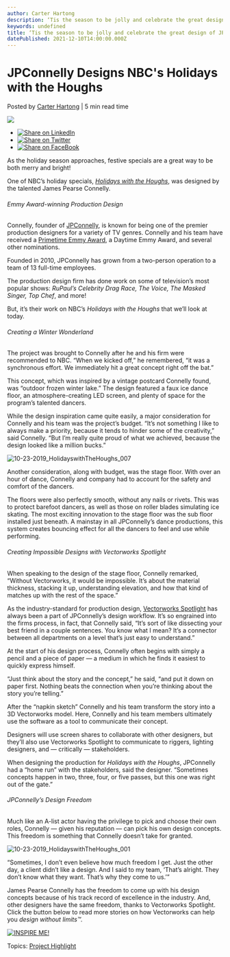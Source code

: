 ```yaml
---
author: Carter Hartong
description: ‘Tis the season to be jolly and celebrate the great design of JPConnelly’s Holidays with the Houghs.
keywords: undefined
title: ‘Tis the season to be jolly and celebrate the great design of JPConnelly’s Holidays with the Houghs. 
datePublished: 2021-12-10T14:00:00.000Z
---
```

  

# JPConnelly Designs NBC's Holidays with the Houghs

 Posted by [Carter Hartong](https://blog.vectorworks.net/author/carter-hartong) | 5 min read time 

![](https://blog.vectorworks.net/hubfs/Blog%20Images/211203_JPConnelly%20Houghs/10-23-2019_HolidayswithTheHoughs_001.jpeg) 

* [![Share on LinkedIn](https://2659751.fs1.hubspotusercontent-na1.net/hubfs/2659751/michaelDemo/share-LI.png)](http://www.linkedin.com/shareArticle?mini=true&url=https%3A%2F%2Fblog.vectorworks.net%2Fhoughs-holiday-special-design)
* [![Share on Twitter](https://2659751.fs1.hubspotusercontent-na1.net/hubfs/2659751/michaelDemo/share-TW.png)](https://www.twitter.com/share?text=JPConnelly%20Designs%20NBC's%20Holidays%20with%20the%20Houghs&url=https%3A%2F%2Fblog.vectorworks.net%2Fhoughs-holiday-special-design&via=PMGTweets)
* [![Share on FaceBook](https://2659751.fs1.hubspotusercontent-na1.net/hubfs/2659751/michaelDemo/share-FB.png)](https://www.facebook.com/sharer/sharer.php?u=https%3A%2F%2Fblog.vectorworks.net%2Fhoughs-holiday-special-design)

As the holiday season approaches, festive specials are a great way to be both merry and bright!

One of NBC’s holiday specials, [_Holidays with the Houghs_](https://www.nbc.com/holidays-with-the-houghs/video/behind-the-scenes-holidays-with-the-houghs/4085501), was designed by the talented James Pearse Connelly. 

###### Emmy Award-winning Production Design

Connelly, founder of [JPConnelly](http://jpconnelly.com/), is known for being one of the premier production designers for a variety of TV genres. Connelly and his team have received a [Primetime Emmy Award](https://www.emmys.com/), a Daytime Emmy Award, and several other nominations.

Founded in 2010, JPConnelly has grown from a two-person operation to a team of 13 full-time employees.

The production design firm has done work on some of television’s most popular shows: _RuPaul’s Celebrity Drag Race, The Voice, The Masked Singer, Top Chef_, and more!

But, it’s their work on NBC’s _Holidays with the Houghs_ that we’ll look at today.

###### Creating a Winter Wonderland 

The project was brought to Connelly after he and his firm were recommended to NBC. “When we kicked off,” he remembered, “it was a synchronous effort. We immediately hit a great concept right off the bat.”

This concept, which was inspired by a vintage postcard Connelly found, was “outdoor frozen winter lake.” The design featured a faux ice dance floor, an atmosphere-creating LED screen, and plenty of space for the program’s talented dancers.

While the design inspiration came quite easily, a major consideration for Connelly and his team was the project’s budget. “It’s not something I like to always make a priority, because it tends to hinder some of the creativity,” said Connelly. “But I’m really quite proud of what we achieved, because the design looked like a million bucks.”

![10-23-2019_HolidayswithTheHoughs_007](https://blog.vectorworks.net/hs-fs/hubfs/Blog%20Images/211203_JPConnelly%20Houghs/10-23-2019_HolidayswithTheHoughs_007.jpg?width=1440&name=10-23-2019_HolidayswithTheHoughs_007.jpg)

Another consideration, along with budget, was the stage floor. With over an hour of dance, Connelly and company had to account for the safety and comfort of the dancers.

The floors were also perfectly smooth, without any nails or rivets. This was to protect barefoot dancers, as well as those on roller blades simulating ice skating. The most exciting innovation to the stage floor was the sub floor installed just beneath. A mainstay in all JPConnelly’s dance productions, this system creates bouncing effect for all the dancers to feel and use while performing.

###### Creating Impossible Designs with Vectorworks Spotlight

When speaking to the design of the stage floor, Connelly remarked, “Without Vectorworks, it would be impossible. It’s about the material thickness, stacking it up, understanding elevation, and how that kind of matches up with the rest of the space.”

As the industry-standard for production design, [Vectorworks Spotlight](https://www.vectorworks.net/spotlight) has always been a part of JPConnelly’s design workflow. It’s so engrained into the firms process, in fact, that Connelly said, “It’s sort of like dissecting your best friend in a couple sentences. You know what I mean? It’s a connector between all departments on a level that’s just easy to understand.”

At the start of his design process, Connelly often begins with simply a pencil and a piece of paper — a medium in which he finds it easiest to quickly express himself.

“Just think about the story and the concept,” he said, “and put it down on paper first. Nothing beats the connection when you’re thinking about the story you’re telling.”

After the “napkin sketch” Connelly and his team transform the story into a 3D Vectorworks model. Here, Connelly and his team members ultimately use the software as a tool to communicate their concept.

Designers will use screen shares to collaborate with other designers, but they’ll also use Vectorworks Spotlight to communicate to riggers, lighting designers, and — critically — stakeholders.

When designing the production for _Holidays with the Houghs_, JPConnelly had a “home run” with the stakeholders, said the designer. “Sometimes concepts happen in two, three, four, or five passes, but this one was right out of the gate.”

###### JPConnelly’s Design Freedom

Much like an A-list actor having the privilege to pick and choose their own roles, Connelly — given his reputation — can pick his own design concepts. This freedom is something that Connelly doesn’t take for granted.

![10-23-2019_HolidayswithTheHoughs_001](https://blog.vectorworks.net/hs-fs/hubfs/Blog%20Images/211203_JPConnelly%20Houghs/10-23-2019_HolidayswithTheHoughs_001.jpg?width=1440&name=10-23-2019_HolidayswithTheHoughs_001.jpg)

“Sometimes, I don’t even believe how much freedom I get. Just the other day, a client didn’t like a design. And I said to my team, ‘That’s alright. They don’t know what they want. That’s why they come to us.’”

James Pearse Connelly has the freedom to come up with his design concepts because of his track record of excellence in the industry. And, other designers have the same freedom, thanks to Vectorworks Spotlight. Click the button below to read more stories on how Vectorworks can help you _design without limits™._

[![INSPIRE ME!](https://no-cache.hubspot.com/cta/default/3018241/19a71000-31f5-4d9f-bf56-b4d3e3c09009.png)](https://cta-redirect.hubspot.com/cta/redirect/3018241/19a71000-31f5-4d9f-bf56-b4d3e3c09009) 

 Topics: [Project Highlight](https://blog.vectorworks.net/topic/project-highlight) 

  